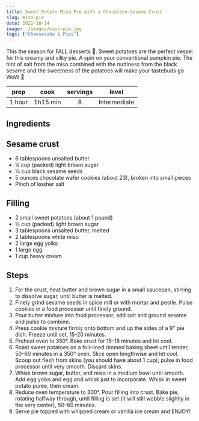 ```yaml
---
title: Sweet Potato Miso Pie with a Chocolate-Sesame Crust
slug: miso-pie
date: 2021-10-14
image: ./images/miso-pie.jpg
tags: ["Cheesecake & Pies"]
---
```


<StyledParagraph>This the season for FALL desserts 🍁. Sweet potatoes are the perfect vessel for this creamy and silky pie. A spin on your conventional pumpkin pie. The hint of salt from the miso combined with the nuttiness from the black sesame and the sweetness of the potatoes will make your tastebuds go WoW 🤩</StyledParagraph>

| prep | cook | servings | level |
| :--: | :--: | :------: | :---: |
| 1 hour | 1h15 min |  8  | Intermediate  |

## Ingredients

## Sesame crust
- <ListItem>6 tablespoons unsalted butter</ListItem> 
- <ListItem>¼ cup (packed) light brown sugar</ListItem> 
- <ListItem>⅓ cup black sesame seeds</ListItem> 
- <ListItem>5 ounces chocolate wafer cookies (about 23), broken into small pieces</ListItem> 
- <ListItem>Pinch of kosher salt</ListItem> 

## Filling
- <ListItem>2 small sweet potatoes (about 1 pound)</ListItem> 
- <ListItem>½ cup (packed) light brown sugar</ListItem> 
- <ListItem>3 tablespoons unsalted butter, melted</ListItem> 
- <ListItem>2 tablespoons white miso</ListItem> 
- <ListItem>2 large egg yolks</ListItem> 
- <ListItem>1 large egg</ListItem> 
- <ListItem>1 cup heavy cream</ListItem> 

## Steps 
1. For the crust, heat butter and brown sugar in a small saucepan, stirring to dissolve sugar, until butter is melted.
2. Finely grind sesame seeds in spice mill or with mortar and pestle. Pulse cookies in a food processor until finely ground.
3. Pour butter mixture into food processor; add salt and ground sesame and pulse to combine. 
4. Press cookie mixture firmly onto bottom and up the sides of a 9" pie dish. Freeze until set, 15-20 minutes.
5. Preheat oven to 350°. Bake crust for 15–18 minutes and let cool.
6. Roast sweet potatoes on a foil-lined rimmed baking sheet until tender, 50–60 minutes in a 350° oven. Slice open lengthwise and let cool. Scoop out flesh from skins (you should have about 1 cup); pulse in food processor until very smooth. Discard skins.
7. Whisk brown sugar, butter, and miso in a medium bowl until smooth. Add egg yolks and egg and whisk just to incorporate. Whisk in sweet potato purée, then cream.
8. Reduce oven temperature to 300°. Pour filling into crust. Bake pie, rotating halfway through, until filling is set (it will still wobble slightly in the very center), 50–60 minutes.
9. Serve pie topped with whipped cream or vanilla ice cream and ENJOY! 